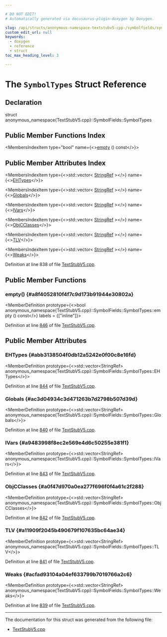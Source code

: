 ```yaml
---

# DO NOT EDIT!
# Automatically generated via docusaurus-plugin-doxygen by Doxygen.

slug: /api/structs/anonymous-namespace-textstubv5-cpp-/symbolfields/symboltypes
custom_edit_url: null
keywords:
  - doxygen
  - reference
  - struct
toc_max_heading_level: 3

---
```





# The `SymbolTypes` Struct Reference

<DoxygenPage pluginConfig={pluginConfig}>



## Declaration

<CodeBlock>struct anonymous_namespace{TextStubV5.cpp}::SymbolFields::SymbolTypes</CodeBlock>

## Public Member Functions Index

<MembersIndex>

<MembersIndexItem
  type="bool"
  name={<><a href="#a8f4052810f4f7c9d173b91944e30802a">empty</a> () const</>}>
</MembersIndexItem>

</MembersIndex>

## Public Member Attributes Index

<MembersIndex>

<MembersIndexItem
  type={<>std::vector&lt; <a href="/docs/api/classes/llvm/stringref">StringRef</a> &gt;</>}
  name={<><a href="#abb3138504f0db12a5242e0f00c8e16fd">EHTypes</a></>}>
</MembersIndexItem>

<MembersIndexItem
  type={<>std::vector&lt; <a href="/docs/api/classes/llvm/stringref">StringRef</a> &gt;</>}
  name={<><a href="#ac3d04934c3d471263b7d2798b507d39d">Globals</a></>}>
</MembersIndexItem>

<MembersIndexItem
  type={<>std::vector&lt; <a href="/docs/api/classes/llvm/stringref">StringRef</a> &gt;</>}
  name={<><a href="#a9483998f8ec2e569e4d6c50255e381f1">IVars</a></>}>
</MembersIndexItem>

<MembersIndexItem
  type={<>std::vector&lt; <a href="/docs/api/classes/llvm/stringref">StringRef</a> &gt;</>}
  name={<><a href="#a0f47d970a0ea277f696f0f4a61c2f288">ObjCClasses</a></>}>
</MembersIndexItem>

<MembersIndexItem
  type={<>std::vector&lt; <a href="/docs/api/classes/llvm/stringref">StringRef</a> &gt;</>}
  name={<><a href="#a11909f2045b490679f107635bc64ae34">TLV</a></>}>
</MembersIndexItem>

<MembersIndexItem
  type={<>std::vector&lt; <a href="/docs/api/classes/llvm/stringref">StringRef</a> &gt;</>}
  name={<><a href="#acfad93104a04ef633799b7019766a2c6">Weaks</a></>}>
</MembersIndexItem>

</MembersIndex>


Definition at line 838 of file <a href="/docs/api/files/lib/lib/textapi/textstubv5-cpp">TextStubV5.cpp</a>.

<SectionDefinition>

## Public Member Functions

### empty() {#a8f4052810f4f7c9d173b91944e30802a}

<MemberDefinition
  prototype={<>bool anonymous&#95;namespace&#123;TextStubV5.cpp&#125;::SymbolFields::SymbolTypes::empty () const</>}
  labels = {["inline"]}>

Definition at line <a href="/docs/api/files/lib/lib/textapi/textstubv5-cpp/#l00846">846</a> of file <a href="/docs/api/files/lib/lib/textapi/textstubv5-cpp">TextStubV5.cpp</a>.
</MemberDefinition>

</SectionDefinition>

<SectionDefinition>

## Public Member Attributes

### EHTypes {#abb3138504f0db12a5242e0f00c8e16fd}

<MemberDefinition
  prototype={<>std::vector&lt;StringRef&gt; anonymous&#95;namespace&#123;TextStubV5.cpp&#125;::SymbolFields::SymbolTypes::EHTypes</>}>

Definition at line <a href="/docs/api/files/lib/lib/textapi/textstubv5-cpp/#l00844">844</a> of file <a href="/docs/api/files/lib/lib/textapi/textstubv5-cpp">TextStubV5.cpp</a>.
</MemberDefinition>

### Globals {#ac3d04934c3d471263b7d2798b507d39d}

<MemberDefinition
  prototype={<>std::vector&lt;StringRef&gt; anonymous&#95;namespace&#123;TextStubV5.cpp&#125;::SymbolFields::SymbolTypes::Globals</>}>

Definition at line <a href="/docs/api/files/lib/lib/textapi/textstubv5-cpp/#l00840">840</a> of file <a href="/docs/api/files/lib/lib/textapi/textstubv5-cpp">TextStubV5.cpp</a>.
</MemberDefinition>

### IVars {#a9483998f8ec2e569e4d6c50255e381f1}

<MemberDefinition
  prototype={<>std::vector&lt;StringRef&gt; anonymous&#95;namespace&#123;TextStubV5.cpp&#125;::SymbolFields::SymbolTypes::IVars</>}>

Definition at line <a href="/docs/api/files/lib/lib/textapi/textstubv5-cpp/#l00843">843</a> of file <a href="/docs/api/files/lib/lib/textapi/textstubv5-cpp">TextStubV5.cpp</a>.
</MemberDefinition>

### ObjCClasses {#a0f47d970a0ea277f696f0f4a61c2f288}

<MemberDefinition
  prototype={<>std::vector&lt;StringRef&gt; anonymous&#95;namespace&#123;TextStubV5.cpp&#125;::SymbolFields::SymbolTypes::ObjCClasses</>}>

Definition at line <a href="/docs/api/files/lib/lib/textapi/textstubv5-cpp/#l00842">842</a> of file <a href="/docs/api/files/lib/lib/textapi/textstubv5-cpp">TextStubV5.cpp</a>.
</MemberDefinition>

### TLV {#a11909f2045b490679f107635bc64ae34}

<MemberDefinition
  prototype={<>std::vector&lt;StringRef&gt; anonymous&#95;namespace&#123;TextStubV5.cpp&#125;::SymbolFields::SymbolTypes::TLV</>}>

Definition at line <a href="/docs/api/files/lib/lib/textapi/textstubv5-cpp/#l00841">841</a> of file <a href="/docs/api/files/lib/lib/textapi/textstubv5-cpp">TextStubV5.cpp</a>.
</MemberDefinition>

### Weaks {#acfad93104a04ef633799b7019766a2c6}

<MemberDefinition
  prototype={<>std::vector&lt;StringRef&gt; anonymous&#95;namespace&#123;TextStubV5.cpp&#125;::SymbolFields::SymbolTypes::Weaks</>}>

Definition at line <a href="/docs/api/files/lib/lib/textapi/textstubv5-cpp/#l00839">839</a> of file <a href="/docs/api/files/lib/lib/textapi/textstubv5-cpp">TextStubV5.cpp</a>.
</MemberDefinition>

</SectionDefinition>

<hr/>

The documentation for this struct was generated from the following file:

<ul>
<li><a href="/docs/api/files/lib/lib/textapi/textstubv5-cpp">TextStubV5.cpp</a></li>
</ul>

</DoxygenPage>
